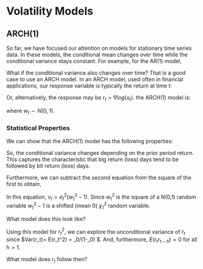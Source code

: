 # Volatility Models

## ARCH(1)

So far, we have focused our attention on models for stationary time series data. In these models, the conditional mean changes over time while the conditional variance stays constant. For example, for the AR(1) model,

\begin{align}
E[x_t | x_{t-1}] &= \phi_1 x_{t-1} \\
Var[x_t | x_{t-1}] &= \sigma^2_w.
\end{align}

What if the conditional variance also changes over time? That is a good case to use an ARCH model. In an ARCH model, used often in financial applications, our response variable is typically the return at time $t$:

\begin{align}
r_t = \frac{x_t - x_{t-1}}{x_{t-1}}
\end{align}

Or, alternatively, the response may be $r_t = \nabla log(x_t)$. the ARCH(1) model is:

\begin{align}
r_t &= \sigma_t w_t \\
\sigma^2_t &= \omega + \alpha_1 r_{t-1}^2,
\end{align}

where $w_t \sim N(0,1)$.

### Statistical Properties

We can show that the ARCH(1) model has the following properties:

\begin{align}
E(r_t) &= 0 \\
Var(r_t | r_{t-1}) =  \omega + \alpha_1 r_{t-1}^2
\end{align}

So, the conditional variance changes depending on the prior period return. This captures the characteristic that big return (loss) days tend to be followed by bit return (loss) days.

Furthermore, we can subtract the second equation from the square of the first to obtain,

\begin{align}
r_t^2 &= \omega + \alpha_1 r_{t-1}^2 + v_t. \\
\end{align}

In this equation, $v_t = \sigma_t^2 (w_t^2-1)$. Since $w_t^2$ is the square of a N(0,1) random variable $w_t^2-1$ is a shifted (mean 0) $\chi^2_1$ random variable. 

What model does this look like?

Using this model for $r_t^2$, we can explore the unconditional variance of $r_t$ since $Var(r_t)= E(r_t^2) = \alpha_0/(1-\alpha_0) $. And, furthermore, $E(r_t r_{t-h}) = 0$ for all $h>1$. 

What model does $r_t$ follow then?




